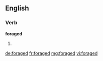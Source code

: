 ==English==

===Verb===
'''foraged'''

# {{past of|forage}}

[[de:foraged]]
[[fr:foraged]]
[[mg:foraged]]
[[vi:foraged]]